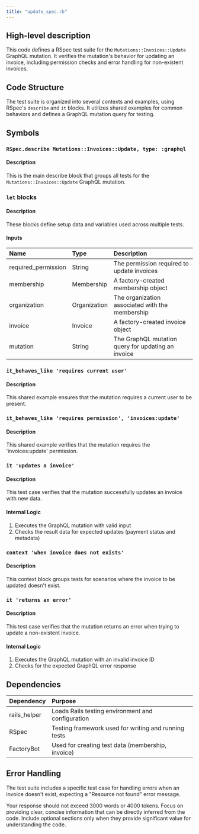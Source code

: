```yaml
---
title: "update_spec.rb"
---
```


## High-level description
This code defines a RSpec test suite for the `Mutations::Invoices::Update` GraphQL mutation. It verifies the mutation's behavior for updating an invoice, including permission checks and error handling for non-existent invoices.

## Code Structure
The test suite is organized into several contexts and examples, using RSpec's `describe` and `it` blocks. It utilizes shared examples for common behaviors and defines a GraphQL mutation query for testing.

## Symbols

### `RSpec.describe Mutations::Invoices::Update, type: :graphql`
#### Description
This is the main describe block that groups all tests for the `Mutations::Invoices::Update` GraphQL mutation.

### `let` blocks
#### Description
These blocks define setup data and variables used across multiple tests.

#### Inputs
| Name | Type | Description |
|:-----|:-----|:------------|
| required_permission | String | The permission required to update invoices |
| membership | Membership | A factory-created membership object |
| organization | Organization | The organization associated with the membership |
| invoice | Invoice | A factory-created invoice object |
| mutation | String | The GraphQL mutation query for updating an invoice |

### `it_behaves_like 'requires current user'`
#### Description
This shared example ensures that the mutation requires a current user to be present.

### `it_behaves_like 'requires permission', 'invoices:update'`
#### Description
This shared example verifies that the mutation requires the 'invoices:update' permission.

### `it 'updates a invoice'`
#### Description
This test case verifies that the mutation successfully updates an invoice with new data.

#### Internal Logic
1. Executes the GraphQL mutation with valid input
2. Checks the result data for expected updates (payment status and metadata)

### `context 'when invoice does not exists'`
#### Description
This context block groups tests for scenarios where the invoice to be updated doesn't exist.

### `it 'returns an error'`
#### Description
This test case verifies that the mutation returns an error when trying to update a non-existent invoice.

#### Internal Logic
1. Executes the GraphQL mutation with an invalid invoice ID
2. Checks for the expected GraphQL error response

## Dependencies
| Dependency | Purpose |
|:-----------|:--------|
| rails_helper | Loads Rails testing environment and configuration |
| RSpec | Testing framework used for writing and running tests |
| FactoryBot | Used for creating test data (membership, invoice) |

## Error Handling
The test suite includes a specific test case for handling errors when an invoice doesn't exist, expecting a "Resource not found" error message.

Your response should not exceed 3000 words or 4000 tokens. Focus on providing clear, concise information that can be directly inferred from the code. Include optional sections only when they provide significant value for understanding the code.